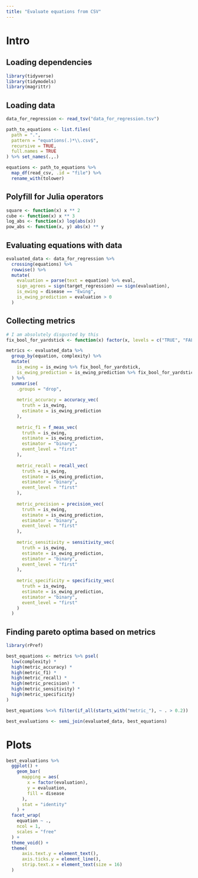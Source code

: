 ```yaml
---
title: "Evaluate equations from CSV"
---
```


# Intro

## Loading dependencies

```r
library(tidyverse)
library(tidymodels)
library(magrittr)
```

## Loading data

```r
data_for_regression <- read_tsv("data_for_regression.tsv")

path_to_equations <- list.files(
  path = ".",
  pattern = "equations(.)*\\.csv$",
  recursive = TRUE,
  full.names = TRUE
) %>% set_names(.,.)

equations <- path_to_equations %>%
  map_df(read_csv, .id = "file") %>%
  rename_with(tolower)
```

## Polyfill for Julia operators

```r
square <- function(x) x ** 2
cube <- function(x) x ** 3
log_abs <- function(x) log(abs(x))
pow_abs <- function(x, y) abs(x) ** y
```

## Evaluating equations with data

```r
evaluated_data <- data_for_regression %>%
  crossing(equations) %>%
  rowwise() %>%
  mutate(
    evaluation = parse(text = equation) %>% eval,
    sign_agrees = sign(target_regression) == sign(evaluation),
    is_ewing = disease == "Ewing",
    is_ewing_prediction = evaluation > 0
  )
```

## Collecting metrics

```r
# I am absolutely disgusted by this
fix_bool_for_yardstick <- function(x) factor(x, levels = c("TRUE", "FALSE"))

metrics <- evaluated_data %>%
  group_by(equation, complexity) %>%
  mutate(
    is_ewing = is_ewing %>% fix_bool_for_yardstick,
    is_ewing_prediction = is_ewing_prediction %>% fix_bool_for_yardstick
  ) %>%
  summarise(
    .groups = "drop",
    
    metric_accuracy = accuracy_vec(
      truth = is_ewing,
      estimate = is_ewing_prediction
    ),
    
    metric_f1 = f_meas_vec(
      truth = is_ewing,
      estimate = is_ewing_prediction,
      estimator = "binary",
      event_level = "first"
    ),
    
    metric_recall = recall_vec(
      truth = is_ewing,
      estimate = is_ewing_prediction,
      estimator = "binary",
      event_level = "first"
    ),
    
    metric_precision = precision_vec(
      truth = is_ewing,
      estimate = is_ewing_prediction,
      estimator = "binary",
      event_level = "first"
    ),
    
    metric_sensitivity = sensitivity_vec(
      truth = is_ewing,
      estimate = is_ewing_prediction,
      estimator = "binary",
      event_level = "first"
    ),
    
    metric_specificity = specificity_vec(
      truth = is_ewing,
      estimate = is_ewing_prediction,
      estimator = "binary",
      event_level = "first"
    )
  )
```

## Finding pareto optima based on metrics

```r
library(rPref)

best_equations <- metrics %>% psel(
  low(complexity) *
  high(metric_accuracy) *
  high(metric_f1) *
  high(metric_recall) *
  high(metric_precision) *
  high(metric_sensitivity) *
  high(metric_specificity)
)

best_equations %<>% filter(if_all(starts_with("metric_"), ~ . > 0.2))

best_evaluations <- semi_join(evaluated_data, best_equations)
```

# Plots

```r
best_evaluations %>%
  ggplot() +
    geom_bar(
      mapping = aes(
        x = factor(evaluation),
        y = evaluation,
        fill = disease
      ),
      stat = "identity"
    ) +
  facet_wrap(
    equation ~ .,
    ncol = 1,
    scales = "free"
  ) +
  theme_void() +
  theme(
      axis.text.y = element_text(),
      axis.ticks.y = element_line(),
      strip.text.x = element_text(size = 16)
  )
```
